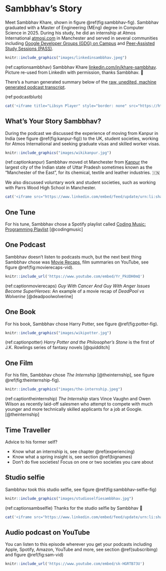 # Sambbhav's Story {#sambbhav}

Meet Sambbhav Khare, shown in figure \@ref(fig:sambbhav-fig). Sambbhav graduated with a Master of Engineering (MEng) degree in Computer Science in 2025. During his study, he did an internship at Atmos International [atmosi.com](https://www.atmosi.com) in Manchester and served in several communities including [Google Developer Groups (GDG) on Campus](https://gdg.community.dev/gdg-on-campus-the-university-of-manchester-manchester-united-kingdom/) and [Peer-Assisted Study Sessions (PASS)](https://www.peersupport.manchester.ac.uk/what-is-peer-support/what-is-pass/).

```r
knitr::include_graphics("images/linkedinsambbhav.jpeg")
```
(ref:captionsambbhav) Sambbhav Khare [linkedin.com/in/khare-sambbhav](https://www.linkedin.com/in/khare-sambbhav/). Picture re-used from LinkedIn with permission, thanks Sambbhav. 🙏

There's a human generated summary below of the [raw, unedited, machine generated podcast transcript](https://github.com/dullhunk/cdyf/blob/master/raw-transcript-sambbhav.md).


(ref:podcastblurb)


```r
cat('<iframe title="Libsyn Player" style="border: none" src="https://html5-player.libsyn.com/embed/episode/id/37399790/height/90/theme/custom/thumbnail/yes/direction/forward/render-playlist/no/custom-color/000000/" height="90" width="100%" scrolling="no"  allowfullscreen="" webkitallowfullscreen="true" mozallowfullscreen="true" allowfullscreen="true" msallowfullscreen="true" style="border: none;"></iframe>')
```


## What's Your Story Sambbhav? {#sambbhav-story}

During the podcast we discussed the experience of moving from Kanpur in India (see figure \@ref(fig:kanpur-fig)) to the UK, student societies, working for Atmos International and seeking graduate visas and skilled worker visas.

```r
knitr::include_graphics("images/wikikanpur.jpg")
```
(ref:captionkanpur) Sambbhav moved ot Manchester from [Kanpur](https://en.wikipedia.org/wiki/Kanpur) the largest city of the Indian state of Uttar Pradesh sometimes known as the “Manchester of the East”, for its chemical, textile and leather industries. 🇮🇳


We also discussed voluntary work and student societies, such as working with Parrs Wood High School in Manchester. 

```r
cat('<iframe src="https://www.linkedin.com/embed/feed/update/urn:li:share:7311528691585470464" height="1152" width="504" frameborder="0" allowfullscreen="" title="Embedded post"></iframe>')
```

## One Tune {#samtune}

For his tune, Sambbhav chose a Spotify playlist called [Coding Music: Programming Playlist](https://open.spotify.com/playlist/679wCT6dVMDBxrYa5NcrXL) [@codingmusic]

## One Podcast {#sampod}

Sambbhav doesn't listen to podcasts much, but the next best thing Sambbhav chose was [Movie Recaps](https://www.youtube.com/channel/UCyXD1jAZBdZ4u0K-GLYC77Q), film summaries on YouTube, see figure \@ref(fig:movierecaps-vid).


```r
knitr::include_url('https://www.youtube.com/embed/Yr_PkUDH0mQ')
```

(ref:captionmovierecaps) *Guy With Cancer And Guy With Anger Issues Become SuperHeroes*: An example of a movie recap of _DeadPool vs Wolverine_ [@deadpoolwolverine]


## One Book {#sambook}

For his book, Sambbhav chose Harry Potter, see figure \@ref(fig:potter-fig).

```r
knitr::include_graphics("images/wikipotter.jpg")
```

(ref:captionpotter) _Harry Potter and the Philosopher's Stone_ is the first of J.K. Rowlings series of fantasy novels [@quidditch]

## One Film {#samfilm}

For his film, Sambbhav chose _The Internship_ [@theinternship], see figure \@ref(fig:theinternship-fig).

```r
knitr::include_graphics("images/the-internship.jpeg")
```
(ref:captiontheinternship) _The Internship_ stars Vince Vaughn and Owen Wilson as recently laid-off salesmen who attempt to compete with much younger and more technically skilled applicants for a job at Google. [@theinternship]

## Time Traveller {#samtime}

Advice to his former self?

* Know what an internship is, see chapter \@ref(experiencing)
* Know what a spring insight is, see section \@ref(bignames)
* Don't do five societies! Focus on one or two societies you care about 


## Studio selfie {#sambselfie}

Sambbhav took this studio selfie, see figure \@ref(fig:sambbhav-selfie-fig)

```r
knitr::include_graphics("images/studioselfiesambbhav.jpg")
```
(ref:captionsambselfie) Thanks for the studio selfie by Sambbhav 🤳

```r
cat('<iframe src="https://www.linkedin.com/embed/feed/update/urn:li:share:7350877753849569283" height="1217" width="504" frameborder="0" allowfullscreen="" title="Embedded post"></iframe>')
```

## Audio podcast on YouTube {#samyou}

You can listen to this episode wherever you get your podcasts including Apple, Spotify, Amazon, YouTube and more, see section \@ref(subscribing) and figure \@ref(fig:sam-vid)

```r
knitr::include_url('https://www.youtube.com/embed/sk-HGRTB73U')
```
